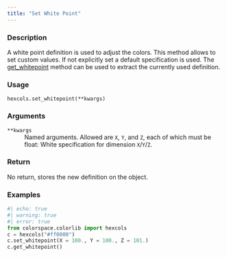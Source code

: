 ```yaml
---
title: "Set White Point"
---
```


### Description

A white point definition is used to adjust the colors.
This method allows to set custom values. If not explicitly
set a default specification is used. The [get_whitepoint](colorspace.colorlib.hexcols.get_whitepoint.qmd)
method can be used to extract the currently used definition.

### Usage

<pre><code class='language-python'>hexcols.set_whitepoint(**kwargs)</code></pre>

### Arguments

<dl class="pyp-list param-list">
  <dt style = "white-space: nowrap; font-family: monospace; vertical-align: top">
   <code id="colorspace.colorlib.hexcols.set_whitepoint:**kwargs">**kwargs</code>
  </dt>
 <dd>Named arguments. Allowed are `X`, `Y`, and `Z`,
each of which must be float: White specification for
dimension `X`/`Y`/`Z`.</dd>
</dl>

### Return

No return, stores the new definition on the object.

### Examples

```python
#| echo: true
#| warning: true
#| error: true
from colorspace.colorlib import hexcols
c = hexcols("#ff0000")
c.set_whitepoint(X = 100., Y = 100., Z = 101.)
c.get_whitepoint()
```



